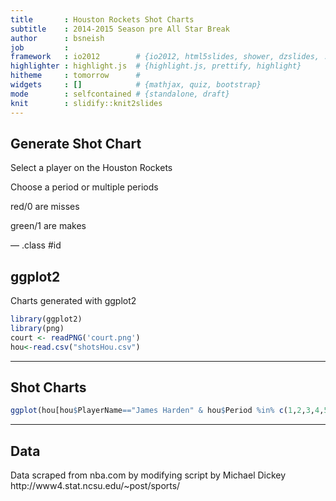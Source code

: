 ```yaml
---
title       : Houston Rockets Shot Charts
subtitle    : 2014-2015 Season pre All Star Break
author      : bsneish
job         : 
framework   : io2012        # {io2012, html5slides, shower, dzslides, ...}
highlighter : highlight.js  # {highlight.js, prettify, highlight}
hitheme     : tomorrow      # 
widgets     : []            # {mathjax, quiz, bootstrap}
mode        : selfcontained # {standalone, draft}
knit        : slidify::knit2slides
---
```


## Generate Shot Chart

Select a player on the Houston Rockets

Choose a period or multiple periods

red/0 are misses

green/1 are makes

--- .class #id 

## ggplot2

Charts generated with ggplot2
```r
library(ggplot2)
library(png)
court <- readPNG('court.png')
hou<-read.csv("shotsHou.csv")
```

---

## Shot Charts
```r
ggplot(hou[hou$PlayerName=="James Harden" & hou$Period %in% c(1,2,3,4,5),], aes(X.Coord,Y.Coord))+ annotation_raster(court, xmin=-Inf, xmax=Inf, ymin=-Inf, ymax=Inf) +geom_point(aes(col=as.factor(ShotMadeDummy)))+ coord_fixed(ratio=1,xlim = c(-250, 250),ylim=c(-52.5,417.5))
```

---

## Data

Data scraped from nba.com by modifying script by Michael Dickey
http://www4.stat.ncsu.edu/~post/sports/


